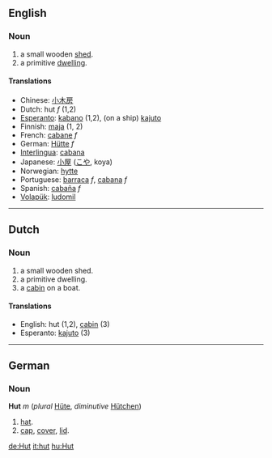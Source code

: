 ==English==
=== Noun ===
#a small wooden [[shed]].
#a primitive [[dwelling]].

====Translations====
*Chinese: [[小木房]]
*Dutch: hut ''f'' (1,2)
*[[Esperanto]]: [[kabano]] (1,2), (on a ship) [[kajuto]]
*Finnish: [[maja]] (1, 2)
*French: [[cabane]] ''f''
*German: [[Hütte]] ''f''
*[[Interlingua]]: [[cabana]]
*Japanese: [[小屋]] ([[こや]], koya)
*Norwegian: [[hytte]]
*Portuguese: [[barraca]] ''f'', [[cabana]] ''f''
*Spanish: [[cabaña]] ''f''
*[[Volapük]]: [[ludomil]]

----
==Dutch==
=== Noun ===
#a small wooden shed.
#a primitive dwelling.
#a [[cabin]] on a boat.

====Translations====
*English: hut (1,2), [[cabin]] (3)
*Esperanto: [[kajuto]] (3)

----
==German==
===Noun===
'''Hut''' ''m'' (''plural'' [[Hüte]], ''diminutive'' [[Hütchen]])

# [[hat]].
# [[cap]], [[cover]], [[lid]].

[[de:Hut]]
[[it:hut]]
[[hu:Hut]]